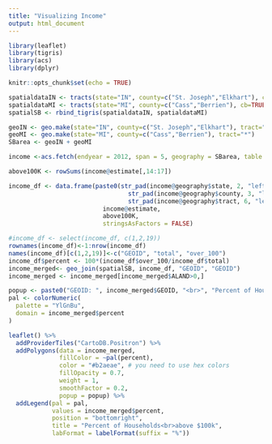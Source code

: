 ```yaml
---
title: "Visualizing Income"
output: html_document
---
```


```r
library(leaflet)
library(tigris)
library(acs)
library(dplyr)

knitr::opts_chunk$set(echo = TRUE)
```


```r
spatialdataIN <- tracts(state="IN", county=c("St. Joseph","Elkhart"), cb=TRUE)
spatialdataMI <- tracts(state="MI", county=c("Cass","Berrien"), cb=TRUE)
spatialSB <- rbind_tigris(spatialdataIN, spatialdataMI)

geoIN <- geo.make(state="IN", county=c("St. Joseph","Elkhart"), tract="*")
geoMI <- geo.make(state="MI", county=c("Cass","Berrien"), tract="*")
SBarea <- geoIN + geoMI
```


```r
income <-acs.fetch(endyear = 2012, span = 5, geography = SBarea, table.number = "B19001", col.names = "pretty")
```

```r
above100K <- rowSums(income@estimate[,14:17])

income_df <- data.frame(paste0(str_pad(income@geography$state, 2, "left", pad="0"), 
                                 str_pad(income@geography$county, 3, "left", pad="0"), 
                                 str_pad(income@geography$tract, 6, "left", pad="0")), 
                          income@estimate,
                          above100K,
                          stringsAsFactors = FALSE)

#income_df <- select(income_df, c(1,2,19))
rownames(income_df)<-1:nrow(income_df)
names(income_df)[c(1,2,19)]<-c("GEOID", "total", "over_100")
income_df$percent <- 100*(income_df$over_100/income_df$total)
income_merged<- geo_join(spatialSB, income_df, "GEOID", "GEOID")
income_merged <- income_merged[income_merged$ALAND>0,]
```

```r
popup <- paste0("GEOID: ", income_merged$GEOID, "<br>", "Percent of Households above $100k: ", round(income_merged$percent,2))
pal <- colorNumeric(
  palette = "YlGnBu",
  domain = income_merged$percent
)
```

```r
leaflet() %>%
  addProviderTiles("CartoDB.Positron") %>%
  addPolygons(data = income_merged, 
              fillColor = ~pal(percent), 
              color = "#b2aeae", # you need to use hex colors
              fillOpacity = 0.7, 
              weight = 1, 
              smoothFactor = 0.2,
              popup = popup) %>%
  addLegend(pal = pal, 
            values = income_merged$percent, 
            position = "bottomright", 
            title = "Percent of Households<br>above $100k",
            labFormat = labelFormat(suffix = "%"))
```

